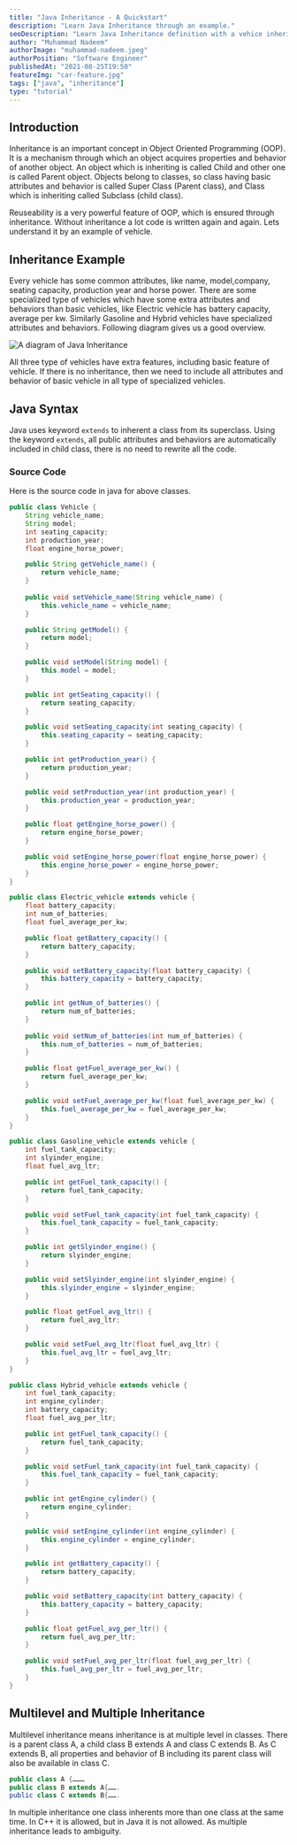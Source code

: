 ```yaml
---
title: "Java Inheritance - A Quickstart"
description: "Learn Java Inheritance through an example."
seoDescription: "Learn Java Inheritance definition with a vehice inheritance example and code snippets."
author: "Muhammad Nadeem"
authorImage: "muhammad-nadeem.jpeg"
authorPosition: "Software Engineer"
publishedAt: "2021-08-25T19:50"
featureImg: "car-feature.jpg"
tags: ["java", "inheritance"]
type: "tutorial"
---
```


## Introduction

Inheritance is an important concept in Object Oriented Programming (OOP). It is a mechanism through
which an object acquires properties and behavior of another object. An object which is inheriting is
called Child and other one is called Parent object. Objects belong to classes, so class having basic
attributes and behavior is called Super Class (Parent class), and Class which is inheriting called
Subclass (child class).

Reuseability is a very powerful feature of OOP, which is ensured through inheritance. Without inheritance a lot code is written again and again. Lets understand it by an example of vehicle.

## Inheritance Example

Every vehicle has some common attributes, like name, model,company, seating capacity, production
year and horse power. There are some specialized type of vehicles which have some extra attributes and
behaviors than basic vehicles, like Electric vehicle has battery capacity, average per kw. Similarly
Gasoline and Hybrid vehicles have specialized attributes and behaviors. Following diagram gives us a
good overview.

![A diagram of Java Inheritance](/content/tutorials/java-inheritance-tutorial/diagram.png)

All three type of vehicles have extra features, including basic feature of vehicle. If there is no
inheritance, then we need to include all attributes and behavior of basic vehicle in all type of
specialized vehicles.

## Java Syntax

Java uses keyword `extends` to inherent a class from its superclass. Using the keyword `extends`, all
public attributes and behaviors are automatically included in child class, there is no need to rewrite all
the code.

### Source Code

Here is the source code in java for above classes.

```java:Vehicle.java
public class Vehicle {
    String vehicle_name;
    String model;
    int seating_capacity;
    int production_year;
    float engine_horse_power;

    public String getVehicle_name() {
        return vehicle_name;
    }
    
    public void setVehicle_name(String vehicle_name) {
        this.vehicle_name = vehicle_name;
    }

    public String getModel() {
        return model;
    }

    public void setModel(String model) {
        this.model = model;
    }

    public int getSeating_capacity() {
        return seating_capacity;
    }

    public void setSeating_capacity(int seating_capacity) {
        this.seating_capacity = seating_capacity;
    }

    public int getProduction_year() {
        return production_year;
    }

    public void setProduction_year(int production_year) {
        this.production_year = production_year;
    }

    public float getEngine_horse_power() {
        return engine_horse_power;
    }

    public void setEngine_horse_power(float engine_horse_power) {
        this.engine_horse_power = engine_horse_power;
    }
}
```

```java:Electric_vehicle.java
public class Electric_vehicle extends vehicle {
    float battery_capacity;
    int num_of_batteries;
    float fuel_average_per_kw;

    public float getBattery_capacity() {
        return battery_capacity;
    }

    public void setBattery_capacity(float battery_capacity) {
        this.battery_capacity = battery_capacity;
    }

    public int getNum_of_batteries() {
        return num_of_batteries;
    }
    
    public void setNum_of_batteries(int num_of_batteries) {
        this.num_of_batteries = num_of_batteries;
    }

    public float getFuel_average_per_kw() {
        return fuel_average_per_kw;
    }

    public void setFuel_average_per_kw(float fuel_average_per_kw) {
        this.fuel_average_per_kw = fuel_average_per_kw;
    }
}
```

```java:Gasoline_vehicle.java
public class Gasoline_vehicle extends vehicle {
    int fuel_tank_capacity;
    int slyinder_engine;
    float fuel_avg_ltr;

    public int getFuel_tank_capacity() {
        return fuel_tank_capacity;
    }

    public void setFuel_tank_capacity(int fuel_tank_capacity) {
        this.fuel_tank_capacity = fuel_tank_capacity;
    }

    public int getSlyinder_engine() {
        return slyinder_engine;
    }

    public void setSlyinder_engine(int slyinder_engine) {
        this.slyinder_engine = slyinder_engine;
    }

    public float getFuel_avg_ltr() {
        return fuel_avg_ltr;
    }

    public void setFuel_avg_ltr(float fuel_avg_ltr) {
        this.fuel_avg_ltr = fuel_avg_ltr;
    }
}
```

```java:Hybrid_vehicle.java
public class Hybrid_vehicle extends vehicle {
    int fuel_tank_capacity;
    int engine_cylinder;
    int battery_capacity;
    float fuel_avg_per_ltr;

    public int getFuel_tank_capacity() {
        return fuel_tank_capacity;
    }

    public void setFuel_tank_capacity(int fuel_tank_capacity) {
        this.fuel_tank_capacity = fuel_tank_capacity;
    }

    public int getEngine_cylinder() {
        return engine_cylinder;
    }

    public void setEngine_cylinder(int engine_cylinder) {
        this.engine_cylinder = engine_cylinder;
    }

    public int getBattery_capacity() {
        return battery_capacity;
    }

    public void setBattery_capacity(int battery_capacity) {
        this.battery_capacity = battery_capacity;
    }

    public float getFuel_avg_per_ltr() {
        return fuel_avg_per_ltr;
    }

    public void setFuel_avg_per_ltr(float fuel_avg_per_ltr) {
        this.fuel_avg_per_ltr = fuel_avg_per_ltr;
    }
}
```

## Multilevel and Multiple Inheritance

Multilevel inheritance means inheritance is at multiple level in classes. There is a parent class A, a child
class B extends A and class C extends B. As C extends B, all properties and behavior of B including its
parent class will also be available in class C.

```java
public class A {………
public class B extends A{…….
public class C extends B{…….
```

In multiple inheritance one class inherents more than one class at the same time. In C++ it is allowed,
but in Java it is not allowed. As multiple inheritance leads to ambiguity.